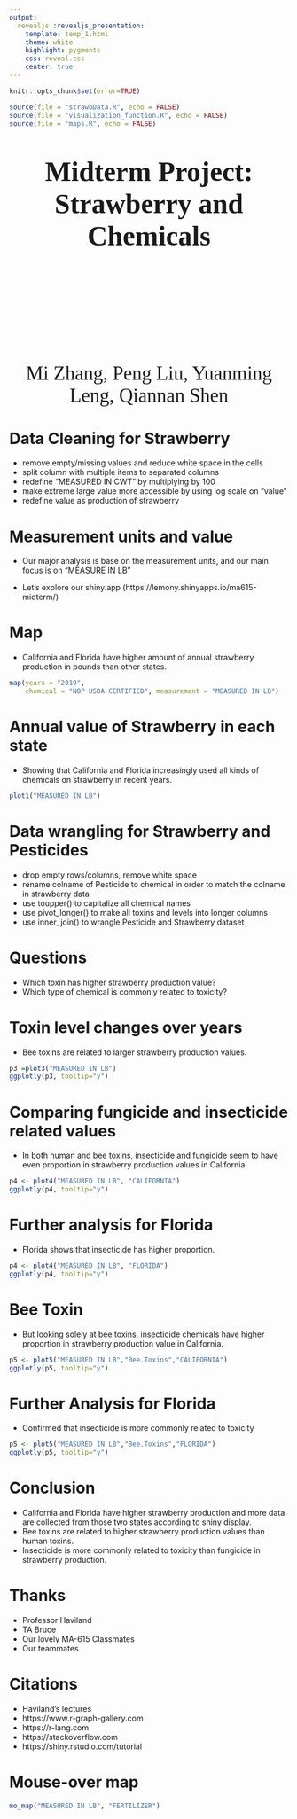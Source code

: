 ```yaml
---
output: 
  revealjs::revealjs_presentation:
    template: temp_1.html
    theme: white
    highlight: pygments 
    css: reveal.css
    center: true
---
```



```r
knitr::opts_chunk$set(error=TRUE)

source(file = "strawbData.R", echo = FALSE)
source(file = "visualization_function.R", echo = FALSE)
source(file = "maps.R", echo = FALSE)

```

<section data-background-opacity=0.2
         data-background-image="images/coverpic.png"
         >


   <h1 style="margin-top:50px;text-align:center;color=black;font-family:charter;font-size:50px;">
Midterm Project: Strawberry and Chemicals</h1>

<p style="margin-top:200px;text-align:center;font-family:charter;font-size:35px;color=black">Mi Zhang, Peng Liu, Yuanming Leng, Qiannan Shen</p>

<!-- image source --  freepiks.com -->

</section>

# Data Cleaning for Strawberry {data-background="images/bg-01.png"}

- remove empty/missing values and reduce white space in the cells
- split column with multiple items to separated columns
- redefine "MEASURED IN CWT" by multiplying by 100
- make extreme large value more accessible by using log scale on "value"
- redefine value as production of strawberry


# Measurement units and value {data-background="images/bg-02.png"}

- Our major analysis is base on the measurement units, and our main focus is on "MEASURE IN LB"

- Let's explore our shiny.app (https://lemony.shinyapps.io/ma615-midterm/)


# Map {data-background="images/bg-03.png"}

- California and Florida have higher amount of annual strawberry production in pounds than other states.

```r
map(years = "2019", 
    chemical = "NOP USDA CERTIFIED", measurement = "MEASURED IN LB")
```

# Annual value of Strawberry in each state {data-background="images/bg-04.png"}

- Showing that California and Florida increasingly used all kinds of chemicals on strawberry in recent years.

```r
plot1("MEASURED IN LB")
```

# Data wrangling for Strawberry and Pesticides {data-background="images/bg-01.png"}

- drop empty rows/columns, remove white space
- rename colname of Pesticide to chemical in order to match the colname in strawberry data
- use toupper() to capitalize all chemical names 
- use pivot_longer() to make all toxins and levels into longer columns
- use inner_join() to wrangle Pesticide and Strawberry dataset


# Questions {data-background="images/bg-02.png"}

- Which toxin has higher strawberry production value?
- Which type of chemical is commonly related to toxicity?


# Toxin level changes over years {data-background="images/bg-03.png"}

- Bee toxins are related to larger strawberry production values.

```r
p3 =plot3("MEASURED IN LB")
ggplotly(p3, tooltip="y")
```

# Comparing fungicide and insecticide related values {data-background="images/bg-04.png"}
- In both human and bee toxins, insecticide and fungicide seem to have even proportion in strawberry production values in California
```r
p4 <- plot4("MEASURED IN LB", "CALIFORNIA")
ggplotly(p4, tooltip="y")
```

# Further analysis for Florida {data-background="images/bg-01.png"}
- Florida shows that insecticide has higher proportion.
```r
p4 <- plot4("MEASURED IN LB", "FLORIDA")
ggplotly(p4, tooltip="y")
```

# Bee Toxin {data-background="images/bg-02.png"}
- But looking solely at bee toxins, insecticide chemicals have higher proportion in strawberry production value in California.
```r
p5 <- plot5("MEASURED IN LB","Bee.Toxins","CALIFORNIA")
ggplotly(p5, tooltip="y")
```

# Further Analysis for Florida {data-background="images/bg-03.png"}
- Confirmed that insecticide is more commonly related to toxicity
```r
p5 <- plot5("MEASURED IN LB","Bee.Toxins","FLORIDA")
ggplotly(p5, tooltip="y")
```

# Conclusion {data-background="images/bg-04.png"}

- California and Florida have higher strawberry production and more data are collected from those two states according to shiny display.
- Bee toxins are related to higher strawberry production values than human toxins.
- Insecticide is more commonly related to toxicity than fungicide in strawberry production.

# Thanks {data-background="images/bg-01.png"}

- Professor Haviland 
- TA Bruce 
- Our lovely MA-615 Classmates
- Our teammates

# Citations {data-background="images/bg-02.png"}

- Haviland's lectures
- https://www.r-graph-gallery.com
- https://r-lang.com
- https://stackoverflow.com
- https://shiny.rstudio.com/tutorial

# Mouse-over map {data-background="images/bg-03.png"}
```r
mo_map("MEASURED IN LB", "FERTILIZER")
```
